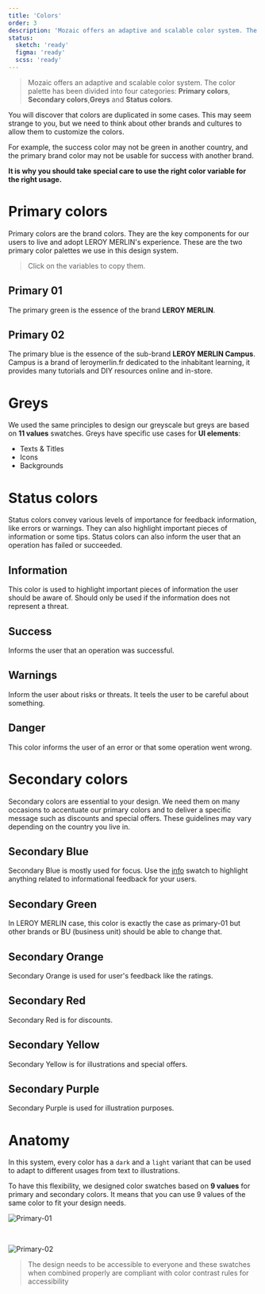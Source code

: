 ```yaml
---
title: 'Colors'
order: 3
description: 'Mozaic offers an adaptive and scalable color system. The color palette has been divided into four categories: Primary colors, Secondary colors, Greys and Status colors.'
status:
  sketch: 'ready'
  figma: 'ready'
  scss: 'ready'
---
```


> Mozaic offers an adaptive and scalable color system. The color palette has been divided into four categories: **Primary colors**, **Secondary colors**,**Greys** and **Status colors**.


<Highlight theme="warning" title="Be aware">

You will discover that colors are duplicated in some cases. This may seem strange to you, but we need to think about other brands and cultures to allow them to customize the colors.

For example, the success color may not be green in another country, and the primary brand color may not be usable for success with another brand.

**It is why you should take special care to use the right color variable for the right usage.**

</Highlight>


# Primary colors

Primary colors are the brand colors. They are the key components for our users to live and adopt LEROY MERLIN's experience. These are the two primary color palettes we use in this design system.

> Click on the variables to copy them.

## Primary 01

The primary green is the essence of the brand **LEROY MERLIN**.

<Swatch id="primary-01" />

## Primary 02

The primary blue is the essence of the sub-brand **LEROY MERLIN Campus**.
Campus is a brand of leroymerlin.fr dedicated to the inhabitant learning, it provides many tutorials and DIY resources online and in-store.

<Swatch id="primary-02" />

# Greys

We used the same principles to design our greyscale but greys are based on **11 values** swatches. Greys have specific use cases for **UI elements**:

- Texts & Titles
- Icons
- Backgrounds

<Swatch id="grey" />

# Status colors

Status colors convey various levels of importance for feedback information, like errors or warnings. They can also highlight important pieces of information or some tips. Status colors can also inform the user that an operation has failed or succeeded.

## Information

This color is used to highlight important pieces of information the user should be aware of.
Should only be used if the information does not represent a threat.

<Swatch id="info" />

## Success

Informs the user that an operation was successful.

<Swatch id="success" />

## Warnings

Inform the user about risks or threats. It teels the user to be careful about something.

<Swatch id="warning" />

## Danger

This color informs the user of an error or that some operation went wrong.

<Swatch id="danger" />

# Secondary colors

Secondary colors are essential to your design. We need them on many occasions to accentuate our primary colors and to deliver a specific message such as discounts and special offers. These guidelines may vary depending on the country you live in.

## Secondary Blue

Secondary Blue is mostly used for focus.
Use the [info]() swatch to highlight anything related to informational feedback for your users.

<Swatch id="secondary-blue" />

## Secondary Green

In LEROY MERLIN case, this color is exactly the case as primary-01 but other brands or BU (business unit) should be able to change that.

<Swatch id="secondary-green" />

## Secondary Orange

Secondary Orange is used for user's feedback like the ratings.

<Swatch id="secondary-orange" />

## Secondary Red

Secondary Red is for discounts.

<Swatch id="secondary-red" />

## Secondary Yellow

Secondary Yellow is for illustrations and special offers.

<Swatch id="secondary-yellow" />

## Secondary Purple

Secondary Purple is used for illustration purposes.

<Swatch id="secondary-purple" />

# Anatomy

In this system, every color has a `dark` and a `light` variant that can be used to adapt to different usages from text to illustrations.

To have this flexibility, we designed color swatches based on **9 values** for primary and secondary colors. It means that you can use 9 values of the same color to fit your design needs.

![Primary-01](Primary-01.jpg)

<br />

![Primary-02](Primary-02.jpg)

> The design needs to be accessible to everyone and these swatches when combined properly are compliant with color contrast rules for accessibility
